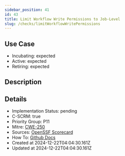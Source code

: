 ```yaml
---
sidebar_position: 41
id: 43
title: Limit Workflow Write Permissions to Job-Level
slug: /checks/limitWorkflowWritePermissions
---
```


## Use Case
<!-- LEVELS:START -->
- Incubating: expected
- Active: expected
- Retiring: expected
<!-- LEVELS:END -->

<!-- DESCRIPTION:START -->
## Description
<!-- DESCRIPTION:END -->

<!-- DETAILS:START -->
## Details
- Implementation Status: pending
- C-SCRM: true
- Priority Group: P11
- Mitre: [CWE-250](https://cwe.mitre.org/data/definitions/250.html)
- Sources: [OpenSSF Scorecard](https://github.com/ossf/scorecard/blob/main/docs/checks.md#token-permissions)
- How To: [Github Docs](https://docs.github.com/en/actions/using-workflows/workflow-syntax-for-github-actions#permissions)
- Created at 2024-12-22T04:04:30.161Z
- Updated at 2024-12-22T04:04:30.161Z
<!-- DETAILS:END -->
